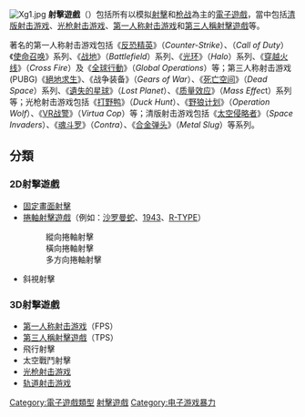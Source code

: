 {{unreferenced|time=2014-11-17T07:52:15+00:00}}
{{NoteTA
| G1 = Games
}}
[[File:Xg1.jpg|right]]
'''射擊遊戲'''（{{lang-en|'''shooter game'''|link=yes}}）包括所有以模拟[[射擊|射擊]]和[[枪战|枪战]]為主的[[電子遊戲|電子遊戲]]，當中包括[[清版射击游戏|清版射击游戏]]、[[光枪射击游戏|光枪射击游戏]]、[[第一人称射击游戏|第一人称射击游戏]]和[[第三人稱射擊遊戲|第三人稱射擊遊戲]]等。

著名的第一人称射击游戏包括《[[反恐精英|反恐精英]]》（''Counter-Strike''）、（''Call of Duty''）《[[使命召唤|使命召唤]]》系列、《[[戰地風雲系列|战地]]》（''Battlefield''）系列、《[[最後一戰系列|光环]]》（''Halo''）系列、《[[穿越火线|穿越火线]]》（''Cross Fire''）及《[[全球行動|全球行動]]》（''Global Operations''）等；第三人称射击游戏(PUBG)《[[絕地求生|絕地求生]]》、《战争装备》（''Gears of War''）、《[[死亡空间系列|死亡空间]]》（''Dead Space''）系列、《[[遺失的星球|遺失的星球]]》（''Lost Planet''）、《[[质量效益系列|质量效应]]》（''Mass Effec''t）系列等；光枪射击游戏包括《[[打野鸭|打野鸭]]》（''Duck Hunt''）、《[[野狼计划|野狼计划]]》（''Operation Wolf''）、《[[VR战警|VR战警]]》（''Virtua Cop''）等；清版射击游戏包括《[[太空侵略者|太空侵略者]]》（''Space Invaders''）、《[[魂斗罗|魂斗罗]]》（''Contra''）、《[[合金弹头|合金弹头]]》（''Metal Slug''）等系列。

== 分類 ==

=== 2D射擊遊戲 ===

* [[固定畫面射擊|固定畫面射擊]]
* [[捲軸射擊遊戲|捲軸射擊遊戲]]（例如：[[沙罗曼蛇|沙罗曼蛇]]、[[1943_(遊戲)|1943]]、[[R-TYPE|R-TYPE]]）
*: 縱向捲軸射擊
*: 橫向捲軸射擊
*: 多方向捲軸射擊
* 斜視射擊

=== 3D射擊遊戲 ===

* [[第一人称射击游戏|第一人称射击游戏]]（FPS）
* [[第三人稱射擊遊戲|第三人稱射擊遊戲]]（TPS）
* 飛行射擊
* 太空戰鬥射擊
* [[光枪射击游戏|光枪射击游戏]]
* [[轨道射击游戏|轨道射击游戏]]

{{電子遊戲類型}}

[[Category:電子遊戲類型|Category:電子遊戲類型]]
[[Category:射擊遊戲|]]
[[Category:电子游戏暴力|Category:电子游戏暴力]]

{{shooter-videogame-stub}}